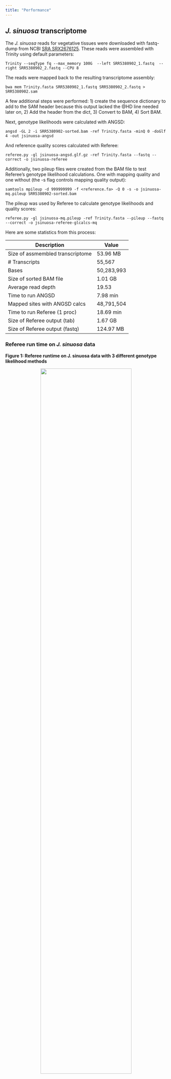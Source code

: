 ```yaml
---
title: "Performance"
---
```


## *J. sinuosa* transcriptome

The *J. sinuosa* reads for vegetative tissues were downloaded with fastq-dump from NCBI [SRA SRX2676125](https://www.ncbi.nlm.nih.gov/sra/SRX2676125[accn]). These reads were assembled with Trinity using default parameters:

```
Trinity --seqType fq --max_memory 100G  --left SRR5380902_1.fastq  --right SRR5380902_2.fastq --CPU 8
```

The reads were mapped back to the resulting transcriptome assembly:

```
bwa mem Trinity.fasta SRR5380902_1.fastq SRR5380902_2.fastq > SRR5380902.sam
```

A few additional steps were performed: 1) create the sequence dictionary to add to the SAM header because this output lacked the @HD line needed later on, 2) Add the header from the dict, 3) Convert to BAM, 4) Sort BAM.

Next, genotype likelihoods were calculated with ANGSD:

```
angsd -GL 2 -i SRR5380902-sorted.bam -ref Trinity.fasta -minQ 0 -doGlf 4 -out jsinuosa-angsd
```

And reference quality scores calculated with Referee:

```
referee.py -gl jsinuosa-angsd.glf.gz -ref Trinity.fasta --fastq --correct -o jsinuosa-referee
```

Additionally, two pileup files were created from the BAM file to test Referee's genotype likelihood calculations. One with mapping quality and one without (the -s flag controls mapping quality output):

```
samtools mpileup -d 999999999 -f <reference.fa> -Q 0 -s -o jsinuosa-mq.pileup SRR5380902-sorted.bam
```

The pileup was used by Referee to calculate genotype likelihoods and quality scores:

```
referee.py -gl jsinuosa-mq.pileup -ref Trinity.fasta --pileup --fastq --correct -o jsinuosa-referee-glcalcs-mq
```

Here are some statistics from this process:

<center>
| Description                          | Value         |
|--------------------------------------|---------------|
| Size of assmembled transcriptome     | 53.96 MB      |
| # Transcripts                        | 55,567        |
| Bases                                | 50,283,993    |
| Size of sorted BAM file              | 1.01 GB       |
| Average read depth                   | 19.53         |
| Time to run ANGSD                    | 7.98 min      |
| Mapped sites with ANGSD calcs        | 48,791,504    |
| Time to run Referee (1 proc)         | 18.69 min     |
| Size of Referee output (tab)         | 1.67 GB       |
| Size of Referee output (fastq)       | 124.97 MB     |
</center>

### Referee run time on *J. sinuosa* data

**Figure 1: Referee runtime on J. sinuosa data with 3 different genotype likelihood methods**

<center> ![](img/performance-plots/jsin-time.png){width=75%} </center>
</br>

### Referee memory usage on *J. sinuosa* data

**Figure 2: Referee max memory use on J. sinuosa data with 3 different genotype likelihood methods**

<center> ![](img/performance-plots/jsin-mem.png){width=75%} </center>
</br>

### Comparing scores from different genotype likelihood methods on *J. sinuosa* data

</br>
<center>
| Calculation method | $L_{mismatch}$ = 0 ($R_Q$ = 91) | Reference is N ($R_Q$ = -1) | No reads mapped ($R_Q$ = -2)   |
|--------------------|-------------------------------|-----------------------------|--------------------------------|
| ANGSD              | 1646845                       | 0                           | 1487227                        |
| Pileup without MQ  | 1648828                       | 0                           | 1478554                        |
| Pileup with MQ     | 4113594                       | 0                           | 1478554                        |
</center>

### Referee score distributions and read depth correlations with the three different methods

#### ANGSD

**Figure 3: Referee score distribution on J. sinuosa with ANGSD genotype likelihoods**

<center> ![](img/jsin-plots/jsin-referee-out-1proc-score-hist.png){width=75%} </center>
</br>

**Figure 4: Referee scores vs read depth on J. sinuosa with ANGSD genotype likelihoods**

<center> ![](img/jsin-plots/jsin-referee-out-1proc-score-v-depth.png){width=75%} </center>
</br>

#### Pileup (no MQ)

**Figure 5: Referee score distribution on J. sinuosa with pileup genotype likelihoods (no mapping quality)**

<center> ![](img/jsin-plots/jsin-referee-out-1proc-glcalcs-score-hist.png){width=75%} </center>
</br>

**Figure 6: Referee scores vs. read depth on J. sinuosa with pileup genotype likelihoods (no mapping quality)**

<center> ![](img/jsin-plots/jsin-referee-out-1proc-glcalcs-score-v-depth.png){width=75%} </center>
</br>

#### Pileup (with MQ)

**Figure 7: Referee score distribution on J. sinuosa with pileup genotype likelihoods (WITH mapping quality)**

<center> ![](img/jsin-plots/jsin-referee-out-1proc-glcalcs-mq-score-hist.png){width=75%} </center>
</br>

**Figure 8: Referee scores vs. read depth on J. sinuosa with pileup genotype likelihoods (WITH mapping quality)**

<center> ![](img/jsin-plots/jsin-referee-out-1proc-glcalcs-mq-score-v-depth.png){width=75%} </center>
</br>

### ANGSD scores vs. Referee pileup scores (no MQ)

**Figure 9: Referee scores from ANGSD genotype likelihoods vs. pileup genotype likelihoods (no mapping quality)**

<center> ![](img/jsin-plots/jsin-angsd-vs-glcalcs-score-v-score.png){width=75%} </center>
</br>

### Referee pileup scores (no MQ) vs. Referee pileup scores (with MQ)

**Figure 10: Referee scores from pileup genotype likelihoods (no mapping quality) vs. pileup genotype likelihoods (WITH mapping quality)**

<center> ![](img/jsin-plots/jsin-glcalcs-vs-glcalcs-mq-score-v-score.png){width=75%} </center>
</br>

### ANGSD scores vs. Referee pileup scores (no MQ, no BAQ)

Samtools mpileup's reported base quality scores actually undergo an adjustment. According to some [documentation](http://samtools.sourceforge.net/mpileup.shtml), this provides, "an efficient and effective way to rule out false SNPs caused by nearby INDELs." and, "is the Phred-scaled probability of the base being misaligned." This seems to take mapping quality into account, but it is unclear how. If I disabled this recalculation, Referee's scores from a pileup are more consistent with scores from ANGSD.

**Figure 11: Referee scores from ANGSD genotype likelihoods vs. pileup genotype likelihoods (no mapping quality, no BAQ)**

<center> ![](img/jsin-plots/jsin-angsd-vs-glcalcs-nobaq-score-v-score.png){width=75%} </center>
</br>

## Owl monkey genome

The owl monkey reference genome was obtained from NCBI [GCA_000952055.2_Anan_2.0](ftp://ftp.ncbi.nlm.nih.gov/genomes/all/GCA/000/952/055/GCA_000952055.2_Anan_2.0) and the reads were mapped back to this assembly by colleagues at Baylor for the Owl monkey pedigree project. The BAM file was split by scaffold for parallelizaiton of ANGSD calcs. This splitting shouldn't effect the Referee performance, though it means I don't have genome-wide score distributions.

Here are some statistics from this genome:

<center>
| Description                          | Value         |
|--------------------------------------|---------------|
| Size of assmembled genome            | 2.90 GB       |
| # Scaffolds                          | 22,922        |
| Bases                                | 2,861,668,348 |
| Size of sorted BAM file              | 561.67 GB     |
| Average read depth                   | 151.698       |
| Time to run ANGSD                    | 54.38 min     |
| Mapped sites with ANGSD calcs        | 2,664,619,299 |
| Time to run Referee (1 proc)         | 17.33 hrs     |
| Size of Referee output (tab)         | 7.6 GB        |
| Size of Referee output (fastq)       | 608 MB        |
| $L_{mismatch}$ = 0 ($R_Q$ = 91)      |               |
| Reference is N ($R_Q$ = -1)          |               |
| No reads mapped ($R_Q$ = -2)         |               |
</center>

### Referee run time on Owl monkey and *J. sinuosa* data

**Figure 12: Referee runtime on J. sinuosa and owl monkey data with 3 different genotype likelihood methods**

<center> ![](img/performance-plots/time.png){width=75%} </center>
</br>

### Referee memory usage on Owl monkey and *J. sinuosa* data

**Figure 13: Referee max memory use on J. sinuosa and owl monkey data with 3 different genotype likelihood methods**

<center> ![](img/performance-plots/mem.png){width=75%} </center>

